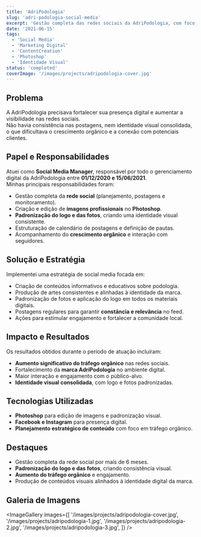 ```yaml
---
title: 'AdriPodologia'
slug: 'adri-podologia-social-media'
excerpt: 'Gestão completa das redes sociais da AdriPodologia, com foco em tráfego orgânico, padronização visual e edição de imagens.'
date: '2021-06-15'
tags:
  - 'Social Media'
  - 'Marketing Digital'
  - 'ContentCreation'
  - 'Photoshop'
  - 'Identidade Visual'
status: 'completed'
coverImage: '/images/projects/adripodologia-cover.jpg'
---
```


## Problema

A AdriPodologia precisava fortalecer sua presença digital e aumentar a visibilidade nas redes sociais.  
Não havia consistência nas postagens, nem identidade visual consolidada, o que dificultava o crescimento orgânico e a conexão com potenciais clientes.

## Papel e Responsabilidades

Atuei como **Social Media Manager**, responsável por todo o gerenciamento digital da AdriPodologia entre **01/12/2020 e 15/06/2021**.  
Minhas principais responsabilidades foram:

- Gestão completa da **rede social** (planejamento, postagens e monitoramento).
- Criação e edição de **imagens profissionais** no **Photoshop**.
- **Padronização do logo e das fotos**, criando uma identidade visual consistente.
- Estruturação de calendário de postagens e definição de pautas.
- Acompanhamento do **crescimento orgânico** e interação com seguidores.

## Solução e Estratégia

Implementei uma estratégia de social media focada em:

- Criação de conteúdos informativos e educativos sobre podologia.
- Produção de artes consistentes e alinhadas à identidade da marca.
- Padronização de fotos e aplicação do logo em todos os materiais digitais.
- Postagens regulares para garantir **constância e relevância** no feed.
- Ações para estimular engajamento e fortalecer a comunidade local.

## Impacto e Resultados

Os resultados obtidos durante o período de atuação incluíram:

- **Aumento significativo do tráfego orgânico** nas redes sociais.
- Fortalecimento da **marca AdriPodologia** no ambiente digital.
- Maior interação e engajamento com o público-alvo.
- **Identidade visual consolidada**, com logo e fotos padronizadas.

## Tecnologias Utilizadas

- **Photoshop** para edição de imagens e padronização visual.
- **Facebook e Instagram** para presença digital.
- **Planejamento estratégico de conteúdo** com foco em tráfego orgânico.

## Destaques

- Gestão completa da rede social por mais de 6 meses.
- **Padronização do logo e das fotos**, criando consistência visual.
- **Aumento do tráfego orgânico** e engajamento.
- Produção de conteúdos visuais alinhados à identidade digital da marca.

## Galeria de Imagens

<ImageGallery
  images={[
    '/images/projects/adripodologia-cover.jpg',
    '/images/projects/adripodologia-1.jpg',
    '/images/projects/adripodologia-2.jpg',
    '/images/projects/adripodologia-3.jpg',
  ]}
/>

